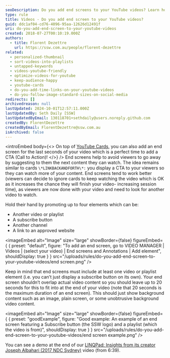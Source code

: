 ```yaml
---
seoDescription: Do you add end screens to your YouTube videos? Learn how to keep viewers engaged by adding a call-to-action (CTA) at the end of your video.
type: rule
title: Videos - Do you add end screen to your YouTube videos?
guid: ddc1af04-cd76-4096-95aa-12626d12491f
uri: do-you-add-end-screen-to-your-youtube-videos
created: 2018-07-27T00:10:19.000Z
authors:
  - title: Florent Dezettre
    url: https://ssw.com.au/people/florent-dezettre
related:
  - personalized-thumbnail
  - sort-videos-into-playlists
  - untapped-keywords
  - videos-youtube-friendly
  - optimize-videos-for-youtube
  - keep-audience-happy
  - youtube-cards
  - do-you-add-time-links-on-your-youtube-videos
  - do-you-follow-image-standard-sizes-on-social-media
redirects: []
archivedreason: null
lastUpdated: 2024-10-01T12:57:11.000Z
lastUpdatedBy: Seth Daily [SSW]
lastUpdatedByEmail: 130118701+sethdaily@users.noreply.github.com
createdBy: FlorentDezettre
createdByEmail: FlorentDezettre@ssw.com.au
isArchived: false
---
```


<introEmbed
  body={<>
On top of [YouTube Cards](/youtube-cards), you can also add an end screen for the last seconds of your video which is a perfect time to add a CTA (Call to Action)!
  </>}
/>
End screens help to avoid viewers to go away by suggesting to them the next content they can watch. The idea remains similar to cards `\*LINKBACKANDFORTH\*:` you display a CTA to your viewers so they can watch more of your content. End screens tend to work better (viewers can decide to ignore cards to keep watching the video which is OK as it increases the chance they will finish your video- increasing session time), as viewers are now done with your video and need to look for another video to watch.

Hold their hand by promoting up to four elements which can be:

* Another video or playlist
* A subscribe button
* Another channel
* A link to an approved website


<imageEmbed
  alt="Image"
  size="large"
  showBorder={false}
  figureEmbed={ {
    preset: "default",
    figure: "To add an end screen, go to VIDEO MANAGER | Videos | (select your video) | End screens and Annotations | Add element",
    shouldDisplay: true
  } }
  src="/uploads/rules/do-you-add-end-screen-to-your-youtube-videos/end screen.png"
/>


Keep in mind that end screens must include at least one video or playlist element (i.e. you can’t just display a subscribe button on its own).
Your end screen shouldn’t overlap actual video content so you should leave up to 20 seconds for this to fit into at the end of your video (note that 20 seconds is the maximum duration of an end screen). This should just show background content such as an image, plain screen, or some unobtrusive background video content.

<imageEmbed
  alt="Image"
  size="large"
  showBorder={false}
  figureEmbed={ {
    preset: "goodExample",
    figure: "Good example: An example of an end screen featuring a Subscribe button (the SSW logo) and a playlist (which the video is from)",
    shouldDisplay: true
  } }
  src="/uploads/rules/do-you-add-end-screen-to-your-youtube-videos/end screen example.png"
/>


You can see a demo at the end of our [LINQPad: Insights from its creator Joseph Albahari (2017 NDC Sydney)](https://www.youtube.com/watch?v=4Hpl4Gq-yNE) video (from 6:39).
